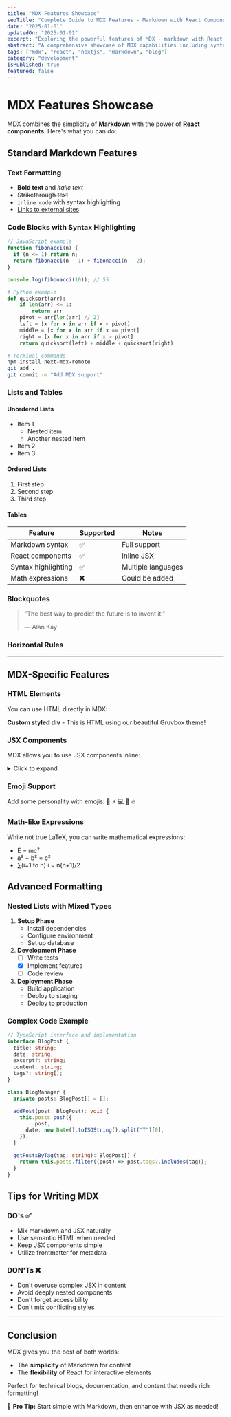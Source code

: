 ```yaml
---
title: "MDX Features Showcase"
seoTitle: "Complete Guide to MDX Features - Markdown with React Components"
date: "2025-01-01"
updatedOn: "2025-01-01"
excerpt: "Exploring the powerful features of MDX - markdown with React components!"
abstract: "A comprehensive showcase of MDX capabilities including syntax highlighting, interactive elements, and custom components for modern blog development."
tags: ["mdx", "react", "nextjs", "markdown", "blog"]
category: "development"
isPublished: true
featured: false
---
```


# MDX Features Showcase

MDX combines the simplicity of **Markdown** with the power of **React components**. Here's what you can do:

## Standard Markdown Features

### Text Formatting

- **Bold text** and _italic text_
- ~~Strikethrough text~~
- `inline code` with syntax highlighting
- [Links to external sites](https://nextjs.org)

### Code Blocks with Syntax Highlighting

```javascript
// JavaScript example
function fibonacci(n) {
  if (n <= 1) return n;
  return fibonacci(n - 1) + fibonacci(n - 2);
}

console.log(fibonacci(10)); // 55
```

```python
# Python example
def quicksort(arr):
    if len(arr) <= 1:
        return arr
    pivot = arr[len(arr) // 2]
    left = [x for x in arr if x < pivot]
    middle = [x for x in arr if x == pivot]
    right = [x for x in arr if x > pivot]
    return quicksort(left) + middle + quicksort(right)
```

```bash
# Terminal commands
npm install next-mdx-remote
git add .
git commit -m "Add MDX support"
```

### Lists and Tables

#### Unordered Lists

- Item 1
  - Nested item
  - Another nested item
- Item 2
- Item 3

#### Ordered Lists

1. First step
2. Second step
3. Third step

#### Tables

| Feature             | Supported | Notes              |
| ------------------- | --------- | ------------------ |
| Markdown syntax     | ✅        | Full support       |
| React components    | ✅        | Inline JSX         |
| Syntax highlighting | ✅        | Multiple languages |
| Math expressions    | ❌        | Could be added     |

### Blockquotes

> "The best way to predict the future is to invent it."
>
> — Alan Kay

### Horizontal Rules

---

## MDX-Specific Features

### HTML Elements

You can use HTML directly in MDX:

<div className="gruvbox-surface">
  <strong className="gruvbox-accent-orange">Custom styled div</strong> - This is
  HTML using our beautiful Gruvbox theme!
</div>

### JSX Components

MDX allows you to use JSX components inline:

<details className="gruvbox-details">
<summary className="gruvbox-summary">Click to expand</summary>

<div className="gruvbox-text">
This content is hidden by default and can be expanded!

You can put any markdown content here:

- Lists
- **Bold text**
- `Code snippets`
  </div>

</details>

### Emoji Support

Add some personality with emojis: 🚀 ⚡ 💻 🎉 🔥

### Math-like Expressions

While not true LaTeX, you can write mathematical expressions:

- E = mc²
- a² + b² = c²
- ∑(i=1 to n) i = n(n+1)/2

## Advanced Formatting

### Nested Lists with Mixed Types

1. **Setup Phase**
   - Install dependencies
   - Configure environment
   - Set up database
2. **Development Phase**
   - [ ] Write tests
   - [x] Implement features
   - [ ] Code review
3. **Deployment Phase**
   - Build application
   - Deploy to staging
   - Deploy to production

### Complex Code Example

```typescript
// TypeScript interface and implementation
interface BlogPost {
  title: string;
  date: string;
  excerpt?: string;
  content: string;
  tags?: string[];
}

class BlogManager {
  private posts: BlogPost[] = [];

  addPost(post: BlogPost): void {
    this.posts.push({
      ...post,
      date: new Date().toISOString().split("T")[0],
    });
  }

  getPostsByTag(tag: string): BlogPost[] {
    return this.posts.filter((post) => post.tags?.includes(tag));
  }
}
```

## Tips for Writing MDX

### DO's ✅

- Mix markdown and JSX naturally
- Use semantic HTML when needed
- Keep JSX components simple
- Utilize frontmatter for metadata

### DON'Ts ❌

- Don't overuse complex JSX in content
- Avoid deeply nested components
- Don't forget accessibility
- Don't mix conflicting styles

---

## Conclusion

MDX gives you the best of both worlds:

- The **simplicity** of Markdown for content
- The **flexibility** of React for interactive elements

Perfect for technical blogs, documentation, and content that needs rich formatting!

<div className="gruvbox-tip-box">
  🎯 <strong className="gruvbox-accent-primary">Pro Tip:</strong> Start simple
  with Markdown, then enhance with JSX as needed!
</div>
